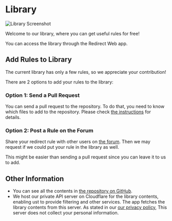 # Library

![Library Screenshot](/img/library-screenshot.webp)

Welcome to our library, where you can get useful rules for free!

You can access the library through the Redirect Web app.

## Add Rules to Library

The current library has only a few rules, so we appreciate your contribution!

There are 2 options to add your rules to the library:

### Option 1: Send a Pull Request

You can send a pull request to the repository. To do that, you need to know which files to add to the repository. Please check [the instructions](https://github.com/mshibanami/redirect-web/blob/main/library/README.md) for details.

### Option 2: Post a Rule on the Forum

Share your redirect rule with other users on [the forum](https://github.com/mshibanami/redirect-web/discussions/categories/redirect-rules). Then we may request if we could put your rule in the library as well.

This might be easier than sending a pull request since you can leave it to us to add.

## Other Information

- You can see all the contents in [the repository on GitHub](https://github.com/mshibanami/redirect-web/tree/main/library).
- We host our private API server on Cloudflare for the library contents, enabling ust to provide filtering and other services. The app fetches the library contents from this server. As stated in our [our privacy policy](/privacy-policy), This server does not collect your personal information.
